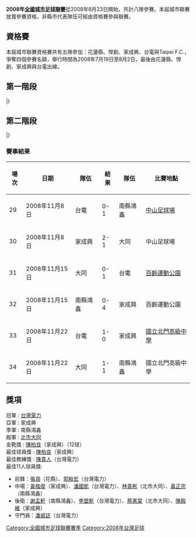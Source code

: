 '''2008年[[全國城市足球聯賽|全國城市足球聯賽]]'''從2008年8月23日開始，共計八隊參賽。本屆城市聯賽放寬參賽資格，非縣市代表隊伍可經由資格賽參與聯賽。

== 資格賽 ==
本屆城市聯賽資格賽共有五隊參加：花蓮縣、悍創、家成興、台電與Taipei F.C.，爭奪四個參賽名額，舉行時間為2008年7月19日至8月2日，最後由花蓮縣、悍創、家成興與台電出線。

== 第一階段 ==
{{Fb cl2 header navbar}}
{{Fb cl2 team |t=[[台電足球隊|台灣電力]] 		|w=5 |d=1 |l=1 |gf=14 |ga=5 |bc=#ccffcc }}
{{Fb cl2 team |t=[[國立台灣體育學院|家成興]] 	|w=4 |d=1 |l=2 |gf=26 |ga=10 |bc=#ccffcc }}
{{Fb cl2 team |t=[[大同足球隊|北市大同]] 		|w=4 |d=1 |l=2 |gf=17 |ga=13 |bc=#ccffcc }}
{{Fb cl2 team |t=[[台北市立體育學院|南縣鴻鑫]] 	|w=3 |d=2 |l=2 |gf=11 |ga=10 |bc=#ccffcc }}
{{Fb cl2 team |t=[[銘傳大學|悍創]] 				|w=3 |d=1 |l=3 |gf=15 |ga=12 |bc= }}
{{Fb cl2 team |t=宜縣 							|w=3 |d=1 |l=3 |gf=13 |ga=17 |bc= }}
{{Fb cl2 team |t=北縣 							|w=1 |d=1 |l=5 |gf=15 |ga=29 |bc= }}
{{Fb cl2 team |t=花縣 							|w=1 |d=0 |l=6 |gf=17 |ga=32 |bc= }}
|}
== 第二階段 ==
{{Fb cl2 header navbar}}
{{Fb cl2 team |t=[[台電足球隊|台灣電力]] 		|w=2 |d=0 |l=1 |gf=2 |ga=1 |bc= |champion = y}}
{{Fb cl2 team |t=[[國立台灣體育學院|家成興]] 	|w=2 |d=0 |l=1 |gf=6 |ga=2 |bc=}}
{{Fb cl2 team |t=[[台北市立體育學院|南縣鴻鑫]] 	|w=1 |d=1 |l=1 |gf=2 |ga=5 |bc=}}
{{Fb cl2 team |t=[[大同足球隊|北市大同]] 		|w=0 |d=1 |l=2 |gf=2 |ga=4 |bc=}}
|}

=== 賽事結果 ===
{|class="wikitable" style="text-align: center;"
!場次
!日期
!隊伍
!結果
!隊伍
!比賽地點
|-
|29
|2008年11月8日
|台電
|0-1
|南縣鴻鑫
|[[中山足球場|中山足球場]]
|-
|30
|2008年11月8日
|家成興
|2-1
|大同
|中山足球場
|-
|31
|2008年11月15日
|大同
|0-1
|台電
|[[百齡運動公園|百齡運動公園]]
|-
|32
|2008年11月15日
|南縣鴻鑫
|0-4
|家成興
|百齡運動公園
|-
|33
|2008年11月22日
|台電
|1-0
|家成興
|[[國立北門高級中學|國立北門高級中學]]
|-
|34
|2008年11月22日
|大同
|1-1
|南縣鴻鑫
|國立北門高級中學
|}
== 獎項 ==
; 冠軍 : [[台電足球隊|台灣電力]]
; 亞軍 : 家成興
; 季軍 : 南縣鴻鑫
; 殿軍 : [[大同足球隊|北市大同]]
; 金靴獎 : [[陳柏良|陳柏良]]（家成興）（12球）
; 最佳球員獎 : [[陳柏良|陳柏良]]（家成興）
; 最佳教練獎 : [[陳貴人|陳貴人]]（台灣電力）
; 最佳11人球員獎:
* 前鋒：[[張涵|張涵]]（花縣）、[[郭殷宏|郭殷宏]]（台灣電力）
* 中場：[[黃楷俊|黃楷俊]]（家成興）、[[潘國凱|潘國凱]]（台灣電力）、[[林貴彬|林貴彬]]（北市大同）、[[黃正宗|黃正宗]]（南縣鴻鑫）
* 後衛：[[謝孟軒|謝孟軒]]（南縣鴻鑫）、[[李盟乾|李盟乾]]（台灣電力）、[[蔡憲棠|蔡憲棠]]（北市大同）、[[陳毅維|陳毅維]]（家成興）
* 守門員：[[潘威誌|潘威誌]]（台灣電力）

{{fb start}}
{{全國城市足球聯賽}}
{{fb end}}

[[Category:全國城市足球聯賽賽季|Category:全國城市足球聯賽賽季]]
[[Category:2008年台灣足球|Category:2008年台灣足球]]